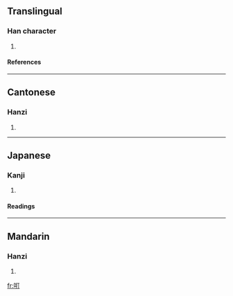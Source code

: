 ==Translingual==
===Han character===
{{Han char|rn=30|rad=口|as=05|sn=8|four=6102<sub>0</sub>|canj=口手一弓 (RQMN)}}
# {{defn|Han}}
====References====
{{Han ref|kx=0185.160|dkj=03503|hdz=10597.090|uh=5491|ud=21649|bh=CBDE|bd=52190}}
----
==Cantonese==
===Hanzi===
{{yue-hanzi|jyut=|y=dak1}}
# {{defn|Cantonese}}
----
==Japanese==
===Kanji===
{{ja-kanji|grade=|rs=口05}}
# {{defn|Japanese}} 
====Readings====
{{ja-readings|on=[[だ]] (da)|kun=}}
----
==Mandarin==
===Hanzi===
{{cmn-hanzi|pin=[[què]] ([[que4]])|wg=ch'üeh<sup>4</sup>}}
# {{defn|Mandarin}}

[[fr:咑]]